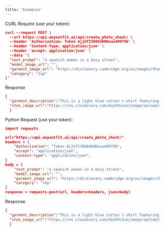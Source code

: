 ```yaml
---
title: 'Examples'
---
```

CURL Request (use your token):

```json
curl --request POST \
  --url https://api.anyoutfit.ai/api/create_photo_shoot/ \
  --header 'Authorization: Token AjjhfI30884KNNsuu40975N' \
  --header 'Content-Type: application/json' \
  --header 'accept: application/json' \
  --data '{
  "text_prompt": "a spanish woman in a busy street",
  "model_image_url": "",
  "garment_image_url": "https://dictionary.cambridge.org/us/images/thumb/Tshirt_noun_001_18267_2.jpg",
  "category": "top"
}'
```

Response
```json
{
  "garment_description":"This is a light blue cotton t-shirt featuring a small red Levi's logo on the chest.","model_image_url":"http://res.cloudinary.com/dazh9i1no/image/upload/v1727093933/user_2_images/cyog6gpheqc749xwzx8t.jpg",
  "vton_image_url":"https://res.cloudinary.com/dazh9i1no/image/upload/c_fill,e_gen_restore,h_2048,w_1528/v1727094013/user_2_images/u8bboakiw0spjaxcvhwq.jpg"
  }
```

Python Request (use your token):
```json
import requests

url="https://api.anyoutfit.ai/api/create_photo_shoot/"
headers = {
    "Authorization": "Token AjjhfI30884KNNsuu40975N",
    "accept": "application/json",
    "content-type": "application/json",
}
body = {
    "text_prompt": "a spanish woman in a busy street",
    "model_image_url": "",
    "garment_image_url": "https://dictionary.cambridge.org/us/images/thumb/Tshirt_noun_001_18267_2.jpg",
    "category": "top"
}
response = requests.post(url, headers=headers, json=body)
```

Response
```json
{
  "garment_description":"This is a light blue cotton t-shirt featuring a small red Levi's logo on the chest.","model_image_url":"http://res.cloudinary.com/dazh9i1no/image/upload/v1727093933/user_2_images/cyog6gpheqc749xwzx8t.jpg",
  "vton_image_url":"https://res.cloudinary.com/dazh9i1no/image/upload/c_fill,e_gen_restore,h_2048,w_1528/v1727094013/user_2_images/u8bboakiw0spjaxcvhwq.jpg"
  }